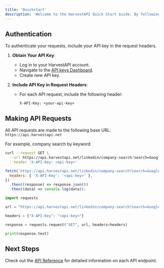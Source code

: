 ```yaml
---
title: 'Quickstart'
description: 'Welcome to the HarvestAPI Quick Start Guide. By following the steps outlined below, you will be able to authenticate and make your API requests.'
---
```


## Authentication

To authenticate your requests, include your API key in the request headers.

1. **Obtain Your API Key**:

   - Log in to your HarvestAPI account.
   - Navigate to the [API keys Dashboard](https://harvestapi.net/admin/api-keys).
   - Create new API key.

2. **Include API Key in Request Headers**:

   - For each API request, include the following header:

     ```
     X-API-Key: <your-api-key>
     ```

## Making API Requests

All API requests are made to the following base URL: `https://api.harvestapi.net`

For example, company search by keyword

<CodeGroup>

```bash cURL
curl --request GET \
  --url https://api.harvestapi.net/linkedin/company-search?search=Google \
  --header 'X-API-Key: <api-key>'
```

```javascript JavaScript
fetch(`https://api.harvestapi.net/linkedin/company-search?search=Google`, {
  headers: { 'X-API-Key': '<api-key>' },
})
  .then((response) => response.json())
  .then((data) => console.log(data));
```

```python Python
import requests

url = "https://api.harvestapi.net/linkedin/company-search?search=Google"

headers = {"X-API-Key": "<api-key>"}

response = requests.request("GET", url, headers=headers)

print(response.text)
```

</CodeGroup>

## Next Steps

Check out the [API Reference](/linkedin-api-reference) for detailed information on each API endpoint.

